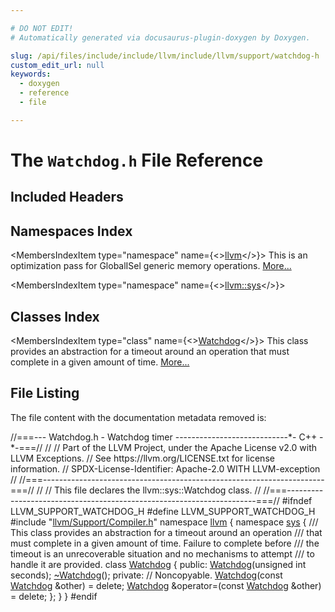 ```yaml
---

# DO NOT EDIT!
# Automatically generated via docusaurus-plugin-doxygen by Doxygen.

slug: /api/files/include/include/llvm/include/llvm/support/watchdog-h
custom_edit_url: null
keywords:
  - doxygen
  - reference
  - file

---
```





# The `Watchdog.h` File Reference

<DoxygenPage pluginConfig={pluginConfig}>



## Included Headers

<IncludesList>
<IncludesListItem
  filePath="llvm/Support/Compiler.h"
  permalink="/docs/api/files/include/include/llvm/include/llvm/support/compiler-h"
  isLocal="true" />
</IncludesList>

## Namespaces Index

<MembersIndex>

<MembersIndexItem
  type="namespace"
  name={<><a href="/docs/api/namespaces/llvm">llvm</a></>}>
This is an optimization pass for GlobalISel generic memory operations. <a href="/docs/api/namespaces/llvm/#details">More...</a>
</MembersIndexItem>

<MembersIndexItem
  type="namespace"
  name={<><a href="/docs/api/namespaces/llvm/sys">llvm::sys</a></>}>
</MembersIndexItem>

</MembersIndex>

## Classes Index

<MembersIndex>

<MembersIndexItem
  type="class"
  name={<><a href="/docs/api/classes/llvm/sys/watchdog">Watchdog</a></>}>
This class provides an abstraction for a timeout around an operation that must complete in a given amount of time. <a href="/docs/api/classes/llvm/sys/watchdog/#details">More...</a>
</MembersIndexItem>

</MembersIndex>


## File Listing

The file content with the documentation metadata removed is:

<ProgramListing>

<Link id="l00001" /><CodeLine lineNumber="1"><span class="doxyHighlightComment">//===--- Watchdog.h - Watchdog timer ----------------------------&#42;- C++ -&#42;-===//</span></CodeLine>
<Link id="l00002" /><CodeLine lineNumber="2"><span class="doxyHighlightComment">//</span></CodeLine>
<Link id="l00003" /><CodeLine lineNumber="3"><span class="doxyHighlightComment">// Part of the LLVM Project, under the Apache License v2.0 with LLVM Exceptions.</span></CodeLine>
<Link id="l00004" /><CodeLine lineNumber="4"><span class="doxyHighlightComment">// See https://llvm.org/LICENSE.txt for license information.</span></CodeLine>
<Link id="l00005" /><CodeLine lineNumber="5"><span class="doxyHighlightComment">// SPDX-License-Identifier: Apache-2.0 WITH LLVM-exception</span></CodeLine>
<Link id="l00006" /><CodeLine lineNumber="6"><span class="doxyHighlightComment">//</span></CodeLine>
<Link id="l00007" /><CodeLine lineNumber="7"><span class="doxyHighlightComment">//===----------------------------------------------------------------------===//</span></CodeLine>
<Link id="l00008" /><CodeLine lineNumber="8"><span class="doxyHighlightComment">//</span></CodeLine>
<Link id="l00009" /><CodeLine lineNumber="9"><span class="doxyHighlightComment">//  This file declares the llvm::sys::Watchdog class.</span></CodeLine>
<Link id="l00010" /><CodeLine lineNumber="10"><span class="doxyHighlightComment">//</span></CodeLine>
<Link id="l00011" /><CodeLine lineNumber="11"><span class="doxyHighlightComment">//===----------------------------------------------------------------------===//</span></CodeLine>
<Link id="l00012" /><CodeLine lineNumber="12"></CodeLine>
<Link id="l00013" /><CodeLine lineNumber="13"><span class="doxyHighlightPreprocessor">#ifndef LLVM&#95;SUPPORT&#95;WATCHDOG&#95;H</span></CodeLine>
<Link id="l00014" /><CodeLine lineNumber="14"><span class="doxyHighlightPreprocessor">#define LLVM&#95;SUPPORT&#95;WATCHDOG&#95;H</span></CodeLine>
<Link id="l00015" /><CodeLine lineNumber="15"></CodeLine>
<Link id="l00016" /><CodeLine lineNumber="16"><span class="doxyHighlightPreprocessor">#include &quot;<a href="/docs/api/files/include/include/llvm/include/llvm/support/compiler-h">llvm/Support/Compiler.h</a>&quot;</span></CodeLine>
<Link id="l00017" /><CodeLine lineNumber="17"></CodeLine>
<Link id="l00018" /><CodeLine lineNumber="18"><span class="doxyHighlightKeyword">namespace </span><span class="doxyHighlight"><a href="/docs/api/namespaces/llvm">llvm</a> &#123;</span></CodeLine>
<Link id="l00019" /><CodeLine lineNumber="19"><span class="doxyHighlight">  </span><span class="doxyHighlightKeyword">namespace </span><span class="doxyHighlight"><a href="/docs/api/namespaces/llvm/sys">sys</a> &#123;</span></CodeLine>
<Link id="l00020" /><CodeLine lineNumber="20"></CodeLine>
<Link id="l00021" /><CodeLine lineNumber="21"><span class="doxyHighlightComment">    /// This class provides an abstraction for a timeout around an operation</span></CodeLine>
<Link id="l00022" /><CodeLine lineNumber="22"><span class="doxyHighlightComment">    /// that must complete in a given amount of time. Failure to complete before</span></CodeLine>
<Link id="l00023" /><CodeLine lineNumber="23"><span class="doxyHighlightComment">    /// the timeout is an unrecoverable situation and no mechanisms to attempt</span></CodeLine>
<Link id="l00024" /><CodeLine lineNumber="24"><span class="doxyHighlightComment">    /// to handle it are provided.</span></CodeLine>
<Link id="l00025" /><CodeLine lineNumber="25" lineLink="/docs/api/classes/llvm/sys/watchdog"><span class="doxyHighlight">    </span><span class="doxyHighlightKeyword">class </span><span class="doxyHighlight"><a href="/docs/api/classes/llvm/sys/watchdog/#ac926c18d34b4d0b863dd0035cd8fd1ac">Watchdog</a> &#123;</span></CodeLine>
<Link id="l00026" /><CodeLine lineNumber="26"><span class="doxyHighlight">    </span><span class="doxyHighlightKeyword">public</span><span class="doxyHighlight">:</span></CodeLine>
<Link id="l00027" /><CodeLine lineNumber="27" lineLink="/docs/api/classes/llvm/sys/watchdog/#ac926c18d34b4d0b863dd0035cd8fd1ac"><span class="doxyHighlight">      <a href="/docs/api/classes/llvm/sys/watchdog/#ac926c18d34b4d0b863dd0035cd8fd1ac">Watchdog</a>(</span><span class="doxyHighlightKeywordType">unsigned</span><span class="doxyHighlight"> </span><span class="doxyHighlightKeywordType">int</span><span class="doxyHighlight"> seconds);</span></CodeLine>
<Link id="l00028" /><CodeLine lineNumber="28" lineLink="/docs/api/classes/llvm/sys/watchdog/#a1aa9a8e897e1e2dd15d7a89333438ef9"><span class="doxyHighlight">      <a href="/docs/api/classes/llvm/sys/watchdog/#a1aa9a8e897e1e2dd15d7a89333438ef9">~Watchdog</a>();</span></CodeLine>
<Link id="l00029" /><CodeLine lineNumber="29"><span class="doxyHighlight">    </span><span class="doxyHighlightKeyword">private</span><span class="doxyHighlight">:</span></CodeLine>
<Link id="l00030" /><CodeLine lineNumber="30"><span class="doxyHighlight">      </span><span class="doxyHighlightComment">// Noncopyable.</span></CodeLine>
<Link id="l00031" /><CodeLine lineNumber="31"><span class="doxyHighlight">      <a href="/docs/api/classes/llvm/sys/watchdog/#ac926c18d34b4d0b863dd0035cd8fd1ac">Watchdog</a>(</span><span class="doxyHighlightKeyword">const</span><span class="doxyHighlight"> <a href="/docs/api/classes/llvm/sys/watchdog/#ac926c18d34b4d0b863dd0035cd8fd1ac">Watchdog</a> &amp;other) = </span><span class="doxyHighlightKeyword">delete</span><span class="doxyHighlight">;</span></CodeLine>
<Link id="l00032" /><CodeLine lineNumber="32"><span class="doxyHighlight">      <a href="/docs/api/classes/llvm/sys/watchdog/#ac926c18d34b4d0b863dd0035cd8fd1ac">Watchdog</a> &amp;operator=(</span><span class="doxyHighlightKeyword">const</span><span class="doxyHighlight"> <a href="/docs/api/classes/llvm/sys/watchdog/#ac926c18d34b4d0b863dd0035cd8fd1ac">Watchdog</a> &amp;other) = </span><span class="doxyHighlightKeyword">delete</span><span class="doxyHighlight">;</span></CodeLine>
<Link id="l00033" /><CodeLine lineNumber="33"><span class="doxyHighlight">    &#125;;</span></CodeLine>
<Link id="l00034" /><CodeLine lineNumber="34"><span class="doxyHighlight">  &#125;</span></CodeLine>
<Link id="l00035" /><CodeLine lineNumber="35"><span class="doxyHighlight">&#125;</span></CodeLine>
<Link id="l00036" /><CodeLine lineNumber="36"></CodeLine>
<Link id="l00037" /><CodeLine lineNumber="37"><span class="doxyHighlightPreprocessor">#endif</span></CodeLine>

</ProgramListing>


</DoxygenPage>
